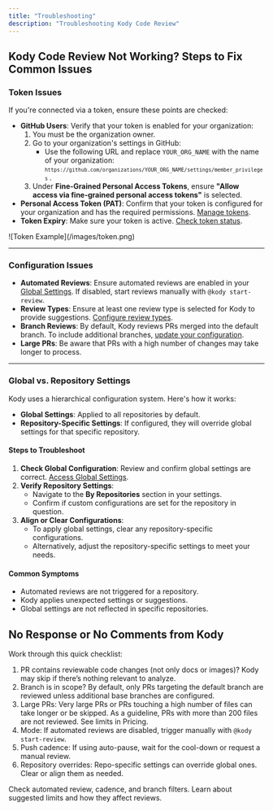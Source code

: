 ```yaml
---
title: "Troubleshooting"
description: "Troubleshooting Kody Code Review"
---
```


## Kody Code Review Not Working? Steps to Fix Common Issues

### Token Issues

If you're connected via a token, ensure these points are checked:

- **GitHub Users**: Verify that your token is enabled for your organization:
  1. You must be the organization owner.
  2. Go to your organization's settings in GitHub:
     - Use the following URL and replace `YOUR_ORG_NAME` with the name of your organization:
       <small>
         `https://github.com/organizations/YOUR_ORG_NAME/settings/member_privileges`
       </small>
       .
  3. Under **Fine-Grained Personal Access Tokens**, ensure **"Allow access via fine-grained personal access tokens"** is selected.
- **Personal Access Token (PAT)**: Confirm that your token is configured for your organization and has the required permissions. [Manage tokens](https://github.com/settings/tokens?type=beta).
- **Token Expiry**: Make sure your token is active. [Check token status](https://github.com/settings/tokens?type=beta).

<Frame caption="Your token should display your organization's logo. If it shows your personal profile picture, your token is set to personal access instead of organizational access.
">
    ![Token Example](/images/token.png)

</Frame>

---

### Configuration Issues

- **Automated Reviews**: Ensure automated reviews are enabled in your [Global Settings](https://app.kodus.io/automations/AutomationCodeReview/global/general). If disabled, start reviews manually with `@kody start-review`.
- **Review Types**: Ensure at least one review type is selected for Kody to provide suggestions. [Configure review types](https://app.kodus.io/automations/AutomationCodeReview/global/general).
- **Branch Reviews**: By default, Kody reviews PRs merged into the default branch. To include additional branches, [update your configuration](https://app.kodus.io/automations/AutomationCodeReview/global/general).
- **Large PRs**: Be aware that PRs with a high number of changes may take longer to process.

---

### Global vs. Repository Settings

Kody uses a hierarchical configuration system. Here's how it works:

- **Global Settings**: Applied to all repositories by default.
- **Repository-Specific Settings**: If configured, they will override global settings for that specific repository.

#### Steps to Troubleshoot

1. **Check Global Configuration**: Review and confirm global settings are correct. [Access Global Settings](https://app.kodus.io/automations/AutomationCodeReview/global/general).
2. **Verify Repository Settings**:
   - Navigate to the **By Repositories** section in your settings.
   - Confirm if custom configurations are set for the repository in question.
3. **Align or Clear Configurations**:
   - To apply global settings, clear any repository-specific configurations.
   - Alternatively, adjust the repository-specific settings to meet your needs.

#### Common Symptoms

- Automated reviews are not triggered for a repository.
- Kody applies unexpected settings or suggestions.
- Global settings are not reflected in specific repositories.


## No Response or No Comments from Kody

Work through this quick checklist:

1. PR contains reviewable code changes (not only docs or images)? Kody may skip if there’s nothing relevant to analyze.
2. Branch is in scope? By default, only PRs targeting the default branch are reviewed unless additional base branches are configured.
3. Large PRs: Very large PRs or PRs touching a high number of files can take longer or be skipped. As a guideline, PRs with more than 200 files are not reviewed. See limits in Pricing.
4. Mode: If automated reviews are disabled, trigger manually with `@kody start-review`.
5. Push cadence: If using auto-pause, wait for the cool-down or request a manual review.
6. Repository overrides: Repo-specific settings can override global ones. Clear or align them as needed.

<Card title="Review Modes & Cadence" icon="clock" href="/how_to_use/en/code_review/configs/general">
  Check automated review, cadence, and branch filters.
</Card>

<Card title="Limits & Pricing" icon="scale-balanced" href="/how_to_use/en/pricing">
  Learn about suggested limits and how they affect reviews.
</Card>
